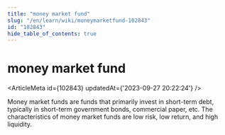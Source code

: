 ```yaml
---
title: "money market fund"
slug: "/en/learn/wiki/moneymarketfund-102843"
id: "102843"
hide_table_of_contents: true
---
```



<Breadcrumbs current="money market fund" />

# money market fund

<ArticleMeta id={102843} updatedAt={'2023-09-27 20:22:24'} />
<div className='border-solid border-b border-t-0 my-4 border-[var(--ifm-color-gray-300)]' />

Money market funds are funds that primarily invest in short-term debt, typically in short-term government bonds, commercial paper, etc. The characteristics of money market funds are low risk, low return, and high liquidity.
